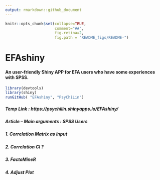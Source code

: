 ```yaml
---
output: rmarkdown::github_document
---
```

```r
knitr::opts_chunk$set(collapse=TRUE, 
                      comment="##", 
                      fig.retina=2, 
                      fig.path = "README_figs/README-")
```

# EFAshiny
#### An user-friendly Shiny APP for EFA users who have some experiences with SPSS.
<!-- README.md is generated from README.Rmd. Please edit that file -->


```r
library(devtools)
library(shiny)
runGitHub( "EFAshiny", "PsyChiLin") 
```

##### Temp Link : https://psychilin.shinyapps.io/EFAshiny/  
##### Article -- Main arguments : SPSS Users  
##### 1. Correlation Matrix as Input
##### 2. Correlation CI ?
##### 3. FactoMineR  
##### 4. Adjust Plot  